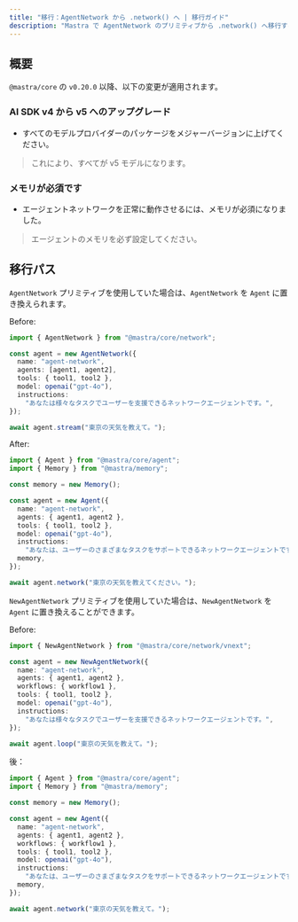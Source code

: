 ```yaml
---
title: "移行：AgentNetwork から .network() へ | 移行ガイド"
description: "Mastra で AgentNetwork のプリミティブから .network() へ移行する方法を解説します。"
---
```


## 概要

`@mastra/core` の `v0.20.0` 以降、以下の変更が適用されます。

### AI SDK v4 から v5 へのアップグレード

- すべてのモデルプロバイダーのパッケージをメジャーバージョンに上げてください。

> これにより、すべてが v5 モデルになります。

### メモリが必須です

- エージェントネットワークを正常に動作させるには、メモリが必須になりました。

> エージェントのメモリを必ず設定してください。

## 移行パス

`AgentNetwork` プリミティブを使用していた場合は、`AgentNetwork` を `Agent` に置き換えられます。

Before:

```typescript
import { AgentNetwork } from "@mastra/core/network";

const agent = new AgentNetwork({
  name: "agent-network",
  agents: [agent1, agent2],
  tools: { tool1, tool2 },
  model: openai("gpt-4o"),
  instructions:
    "あなたは様々なタスクでユーザーを支援できるネットワークエージェントです。",
});

await agent.stream("東京の天気を教えて。");
```

After:

```typescript
import { Agent } from "@mastra/core/agent";
import { Memory } from "@mastra/memory";

const memory = new Memory();

const agent = new Agent({
  name: "agent-network",
  agents: { agent1, agent2 },
  tools: { tool1, tool2 },
  model: openai("gpt-4o"),
  instructions:
    "あなたは、ユーザーのさまざまなタスクをサポートできるネットワークエージェントです。",
  memory,
});

await agent.network("東京の天気を教えてください。");
```

`NewAgentNetwork` プリミティブを使用していた場合は、`NewAgentNetwork` を `Agent` に置き換えることができます。

Before:

```typescript
import { NewAgentNetwork } from "@mastra/core/network/vnext";

const agent = new NewAgentNetwork({
  name: "agent-network",
  agents: { agent1, agent2 },
  workflows: { workflow1 },
  tools: { tool1, tool2 },
  model: openai("gpt-4o"),
  instructions:
    "あなたは様々なタスクでユーザーを支援できるネットワークエージェントです。",
});

await agent.loop("東京の天気を教えて。");
```

後：

```typescript
import { Agent } from "@mastra/core/agent";
import { Memory } from "@mastra/memory";

const memory = new Memory();

const agent = new Agent({
  name: "agent-network",
  agents: { agent1, agent2 },
  workflows: { workflow1 },
  tools: { tool1, tool2 },
  model: openai("gpt-4o"),
  instructions:
    "あなたは、ユーザーのさまざまなタスクをサポートできるネットワークエージェントです。",
  memory,
});

await agent.network("東京の天気を教えて。");
```
